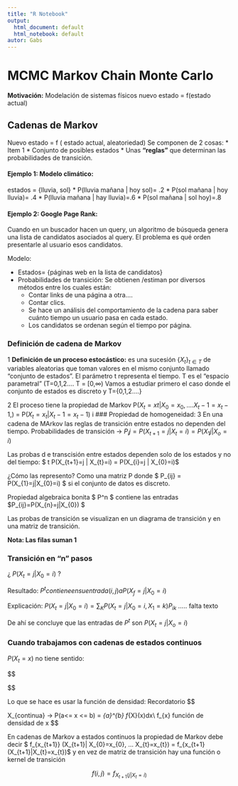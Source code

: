 ```yaml
---
title: "R Notebook"
output:
  html_document: default
  html_notebook: default
autor: Gabs
---
```


# MCMC Markov Chain Monte Carlo
__Motivación:__  Modelación de sistemas físicos
nuevo estado = f(estado actual)

## Cadenas de Markov
Nuevo estado = f ( estado actual, aleatoriedad)
Se componen de 2 cosas:
    * Item 1
    * Conjunto de posibles estados
    * Unas __"reglas"__ que determinan las probabilidades de transición.

#### Ejemplo 1: Modelo climático:
estados = {lluvia, sol}
    * P(lluvia mañana | hoy sol)= .2
    * P(sol mañana | hoy lluvia)= .4
    * P(lluvia mañana | hay lluvia)=.6
    * P(sol mañana | sol hoy)=.8

#### Ejemplo 2: Google Page Rank:
Cuando en un buscador hacen un query, un algoritmo de búsqueda genera una lista de candidatos asociados al query.
El problema es qué orden presentarle al usuario esos candidatos.

Modelo:
  
  * Estados= {páginas web en la lista de candidatos}
  * Probabilidades de transición: Se obtienen /estiman por diversos métodos entre los cuales están:
    + Contar links de una página a otra....
    + Contar clics.
    + Se hace un análisis del comportamiento de la cadena para saber cuánto tiempo un usuario pasa en cada estado.
    + Los candidatos se ordenan según el tiempo por página.
    
### Definición de cadena de Markov
  1 __Definición de un proceso estocástico:__ es una sucesión $\{X_t\}_{t ∈ T}$ de variables aleatorias que toman valores en el mismo conjunto llamado "conjunto de estados".
  El parámetro t representa el tiempo.
  T es el "espacio parametral" (T=0,1,2.... T = [0,$\infty$)
  Vamos a estudiar primero el caso donde el conjunto de estados es discreto y T={0,1,2....} 
  
  2 El proceso tiene la propiedad de Markov
  P($X_t= xt$|$X_0=x_0,.... X_t-1=x_t-1,$) = P($X_t=x_t | X_t-1 = x_t-1$) 
 i 
### Propiedad de homogeneidad:
3 En una cadena de MArkov las reglas de transición entre estados no dependen del tiempo.
Probabilidades de transición -> $P_ij = P(X_{t+1} = j | X_t=i) = P(X_1 j | X_o=i)$

Las probas d  e transcisión entre estados dependen solo de los estados y no del tiempo:
$ \forall t P(X_{t+1}=j | X_{t}=i) = P(X_{i}=j | X_{0}=i)$

¿Cómo las represento?
Como una matriz P donde $ P_{ij} = P(X_{1}=j|X_{0}=i) $ si el conjunto de datos es discreto.

Propiedad algebraica bonita 
$ P^n $ contiene las entradas $P_{ij}=P(X_{n}=j|X_{0}) $
  
Las probas de transición se visualizan en un diagrama de transición y en una matriz de transición.

**__Nota: Las filas suman 1__**

### Transición en "n" pasos
¿ $P(X_t=j|X_0=i)$ ?

Resultado: $P^t contiene en su entrada (i,j) a P(X_f = j | X_0=i)$

Explicación:
$P(X_t=j|X_0=i) = \sum_{K} P(X_t=j|X_0=i, X_1=k)P_{ik}$
..... falta texto

De ahí se concluye que las entradas de $P^t$ son $P(X_t=j|X_o=i)$

### Cuando trabajamos con cadenas de estados continuos
$P(X_{t}=x)$ no tiene sentido: 

$$  

\begin{Bmatrix}

P(X=x)=0  \\
\forall X v.a. continua

 \end{Bmatrix}

$$

Lo que se hace es usar la función de densidad:
Recordatorio 
$$

X_{continua} -> P(a<= x <= b) = \int_{a}^{b} f_{X}(x)dx\\
                f_{x} función de densidad de x
$$

En cadenas de Markov a estados continuos la propiedad de Markov debe decir
$ f_{x_{t+1}} (X_{t+1}| X_{0}=x_{0}, ... X_{t}=x_{t}) = f_{x_{t+1} (X_{t+1}|X_{t}=x_{t})$
y en vez de matriz de transición hay una función o kernel de transición

$$
f(i,j) = f_{X_{t+1}(j|X_{t}=i)}
$$